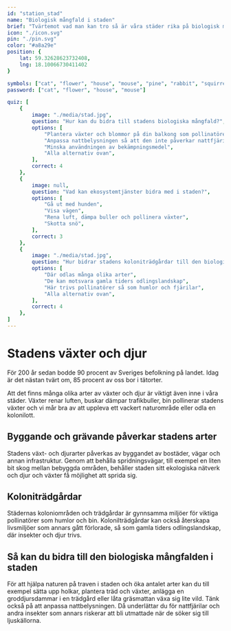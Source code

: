 ```yaml
---
id: "station_stad"
name: "Biologisk mångfald i staden"
brief: "Tvärtemot vad man kan tro så är våra städer rika på biologisk mångfald."
icon: "./icon.svg"
pin: "./pin.svg"
color: "#a8a29e"
position: {
    lat: 59.32628623732408,
    lng: 18.10066730411402
}

symbols: ["cat", "flower", "house", "mouse", "pine", "rabbit", "squirrel", "town", "woods"]
password: ["cat", "flower", "house", "mouse"]

quiz: [
    {
        image: "./media/stad.jpg",
        question: "Hur kan du bidra till stadens biologiska mångfald?",
        options: [
            "Plantera växter och blommor på din balkong som pollinatörer tycker om",
            "Anpassa nattbelysningen så att den inte påverkar nattfjärilar",
            "Minska användningen av bekämpningsmedel",
            "Alla alternativ ovan",
        ],
        correct: 4
    },
    {
        image: null,
        question: "Vad kan ekosystemtjänster bidra med i staden?",
        options: [
            "Gå ut med hunden",
            "Visa vägen",
            "Rena luft, dämpa buller och pollinera växter",
            "Skotta snö",
        ],
        correct: 3
    },
    {
        image: "./media/stad.jpg",
        question: "Hur bidrar stadens koloniträdgårdar till den biologiska mångfalden?",
        options: [
            "Där odlas många olika arter",
            "De kan motsvara gamla tiders odlingslandskap",
            "Här trivs pollinatörer så som humlor och fjärilar",
            "Alla alternativ ovan",
        ],
        correct: 4
    },    
]
---
```


# Stadens växter och djur

För 200 år sedan bodde 90 procent av Sveriges befolkning på landet. Idag är det nästan tvärt om, 85 procent av oss bor i tätorter. 

Att det finns många olika arter av växter och djur är viktigt även inne i våra städer. Växter renar luften, buskar dämpar trafikbuller, bin pollinerar stadens växter och vi mår bra av att uppleva ett vackert naturområde eller odla en kolonilott. 

## Byggande och grävande påverkar stadens arter 

Stadens växt- och djurarter påverkas av byggandet av bostäder, vägar och annan infrastruktur. Genom att behålla spridningsvägar, till exempel en liten bit skog mellan bebyggda områden, behåller staden sitt ekologiska nätverk och djur och växter få möjlighet att sprida sig.

## Koloniträdgårdar

Städernas koloniområden och trädgårdar är gynnsamma miljöer för viktiga pollinatörer som humlor och bin. Kolonilträdgårdar kan också återskapa livsmiljöer som annars gått förlorade, så som gamla tiders odlingslandskap, där insekter och djur trivs.

## Så kan du bidra till den biologiska mångfalden i staden

För att hjälpa naturen på traven i staden och öka antalet arter kan du till exempel sätta upp holkar, plantera träd och växter, anlägga en groddjursdammar i en trädgård eller låta gräsmattan växa sig lite vild. Tänk också på att anpassa nattbelysningen. Då underlättar du för nattfjärilar och andra insekter som annars riskerar att bli utmattade när de söker sig till ljuskällorna.

